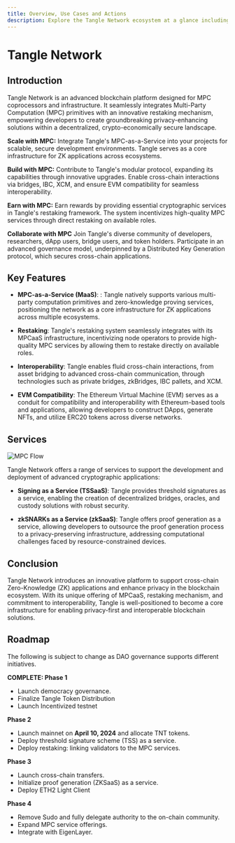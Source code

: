 ```yaml
---
title: Overview, Use Cases and Actions
description: Explore the Tangle Network ecosystem at a glance including use cases including secure multi-party computation, as well as features, and roadmap.
---
```



# Tangle Network

<NetworkInfo />
<CommonActions />

## Introduction

Tangle Network is an advanced blockchain platform designed for MPC coprocessors and infrastructure. It seamlessly integrates Multi-Party Computation (MPC) primitives with an innovative restaking mechanism, empowering developers to create groundbreaking privacy-enhancing solutions within a decentralized, crypto-economically secure landscape.

**Scale with MPC:**
Integrate Tangle's MPC-as-a-Service into your projects for scalable, secure development environments. Tangle serves as a core infrastructure for ZK applications across ecosystems.

**Build with MPC:**
Contribute to Tangle's modular protocol, expanding its capabilities through innovative upgrades. Enable cross-chain interactions via bridges, IBC, XCM, and ensure EVM compatibility for seamless interoperability.

**Earn with MPC:**
Earn rewards by providing essential cryptographic services in Tangle's restaking framework. The system incentivizes high-quality MPC services through direct restaking on available roles.

**Collaborate with MPC**
Join Tangle's diverse community of developers, researchers, dApp users, bridge users, and token holders. Participate in an advanced governance model, underpinned by a Distributed Key Generation protocol, which secures cross-chain applications.

## Key Features

- **MPC-as-a-Service (MaaS)**: : Tangle natively supports various multi-party computation primitives and zero-knowledge proving services, positioning the network as a core infrastructure for ZK applications across multiple ecosystems.

- **Restaking**: Tangle's restaking system seamlessly integrates with its MPCaaS infrastructure, incentivizing node operators to provide high-quality MPC services by allowing them to restake directly on available roles.

- **Interoperability**: Tangle enables fluid cross-chain interactions, from asset bridging to advanced cross-chain communication, through technologies such as private bridges, zkBridges, IBC pallets, and XCM.

- **EVM Compatibility**: The Ethereum Virtual Machine (EVM) serves as a conduit for compatibility and interoperability with Ethereum-based tools and applications, allowing developers to construct DApps, generate NFTs, and utilize ERC20 tokens across diverse networks.

## Services

![MPC Flow](/images/MPCaaS-flow.png)

Tangle Network offers a range of services to support the development and deployment of advanced cryptographic applications:

- **Signing as a Service (TSSaaS)**: Tangle provides threshold signatures as a service, enabling the creation of decentralized bridges, oracles, and custody solutions with robust security.

- **zkSNARKs as a Service (zkSaaS)**: Tangle offers proof generation as a service, allowing developers to outsource the proof generation process to a privacy-preserving infrastructure, addressing computational challenges faced by resource-constrained devices.

## Conclusion

Tangle Network introduces an innovative platform to support cross-chain Zero-Knowledge (ZK) applications and enhance privacy in the blockchain ecosystem. With its unique offering of MPCaaS, restaking mechanism, and commitment to interoperability, Tangle is well-positioned to become a core infrastructure for enabling privacy-first and interoperable blockchain solutions.

## Roadmap

The following is subject to change as DAO governance supports different initiatives.

**COMPLETE: Phase 1**

- Launch democracy governance.
- Finalize Tangle Token Distribution
- Launch Incentivized testnet

**Phase 2**

- Launch mainnet on **April 10, 2024** and allocate TNT tokens.
- Deploy threshold signature scheme (TSS) as a service.
- Deploy restaking: linking validators to the MPC services.

**Phase 3**

- Launch cross-chain transfers.
- Initialize proof generation (ZKSaaS) as a service.
- Deploy ETH2 Light Client

**Phase 4**

- Remove Sudo and fully delegate authority to the on-chain community.
- Expand MPC service offerings.
- Integrate with EigenLayer.

<FullWebbCTA />
